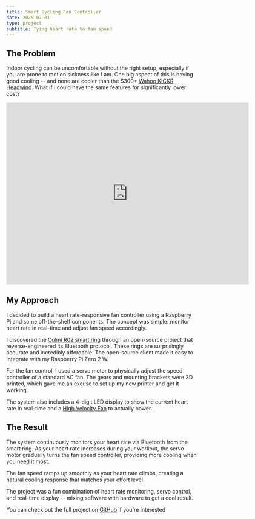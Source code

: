 ```yaml
---
title: Smart Cycling Fan Controller
date: 2025-07-01
type: project
subtitle: Tying heart rate to fan speed
---
```


## The Problem

Indoor cycling can be uncomfortable without the right setup, especially if you are prone to motion sickness like I am. One big aspect of this is having good cooling -- and none are cooler than the $300+ [Wahoo KICKR Headwind](https://www.wahoofitness.com/devices/indoor-cycling/accessories/kickr-headwind-buy). What if I could have the same features for significantly lower cost?

<iframe width="640" height="480" src="https://www.youtube.com/embed/7VHxvltq_zs" title="Smart Cycling Fan Controller Demo" frameborder="0" allow="accelerometer; autoplay; clipboard-write; encrypted-media; gyroscope; picture-in-picture; web-share" referrerpolicy="strict-origin-when-cross-origin" allowfullscreen></iframe>

## My Approach

I decided to build a heart rate-responsive fan controller using a Raspberry Pi and some off-the-shelf components. The concept was simple: monitor heart rate in real-time and adjust fan speed accordingly.

I discovered the [Colmi R02 smart ring](https://tahnok.github.io/colmi_r02_client/colmi_r02_client.html) through an open-source project that reverse-engineered its Bluetooth protocol. These rings are surprisingly accurate and incredibly affordable. The open-source client made it easy to integrate with my Raspberry Pi Zero 2 W.

For the fan control, I used a servo motor to physically adjust the speed controller of a standard AC fan. The gears and mounting brackets were 3D printed, which gave me an excuse to set up my new printer and get it working.

The system also includes a 4-digit LED display to show the current heart rate in real-time and a [High Velocity Fan](https://www.amazon.com/Lasko-Ventilating-Exhausting-Construction-U15617/dp/B077BMBR5B/ref=sr_1_1_pp?crid=WE1SKL040LOD&dib=eyJ2IjoiMSJ9.YPIYf3KtoCPZdhbV1V8akA6O1dA3JwMrxvu23b2LtkHbQGbCEi19tSkQokSwhffwM3el2UYEVGzf5p3RMsXRmrUn53lGNeoEjUiURFD2NethBEFagpkDR8Efzp5U5vzBh_c7Ia5ndm-Wk4ady7etFDADAKw37F53O8r1Ip-8kooZmRGEVWkm3JvUX47vttn0rRiaqJX3_veDfNN-RIEkTx1fecV68TEqXQ8pqdoR4VGJtD3Ibv-tOoPw5Jw9tNp3HJI_J4d3EnySDmzg0zNkSgKvmtSnSffGQAgqN7IfRDc.oI1bWYEuWVG4KvQL-Th12XYVBREzgSp4-mUPHbVxQ6k&dib_tag=se&keywords=lasko+fan&qid=1751505517&sprefix=lasko+fan%2Caps%2C143&sr=8-1&ufe=app_do%3Aamzn1.fos.9fe8cbfa-bf43-43d1-a707-3f4e65a4b666) to actually power.

## The Result

The system continuously monitors your heart rate via Bluetooth from the smart ring. As your heart rate increases during your workout, the servo motor gradually turns the fan speed controller, providing more cooling when you need it most.

The fan speed ramps up smoothly as your heart rate climbs, creating a natural cooling response that matches your effort level.

The project was a fun combination of heart rate monitoring, servo control, and real-time display -- mixing software with hardware to get a cool result.

You can check out the full project on [GitHub](https://github.com/trbarron/smart-cycling-fan-controller/tree/main) if you're interested 